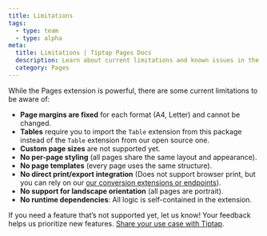 ```yaml
---
title: Limitations
tags:
  - type: team
  - type: alpha
meta:
  title: Limitations | Tiptap Pages Docs
  description: Learn about current limitations and known issues in the Tiptap Pages extension.
  category: Pages
---
```



While the Pages extension is powerful, there are some current limitations to be aware of:

- **Page margins are fixed** for each format (A4, Letter) and cannot be changed.
- **Tables** require you to import the `Table` extension from this package instead of the `Table` extension from our open source one.
- **Custom page sizes** are not supported yet.
- **No per-page styling** (all pages share the same layout and appearance).
- **No page templates** (every page uses the same structure).
- **No direct print/export integration** (Does not support browser print, but you can rely on our [our conversion extensions or endpoints](/conversion/import-export/docx)).
- **No support for landscape orientation** (all pages are portrait).
- **No runtime dependencies**: All logic is self-contained in the extension.

<Callout title="Help us improve!" variant="info">
  If you need a feature that’s not supported yet, let us know! Your feedback helps us prioritize new features. <a href="https://tiptap-suite.notion.site/1b601ffa3ebc80a281a8ea0b03b19bdd">Share your use case with Tiptap</a>.
</Callout> 